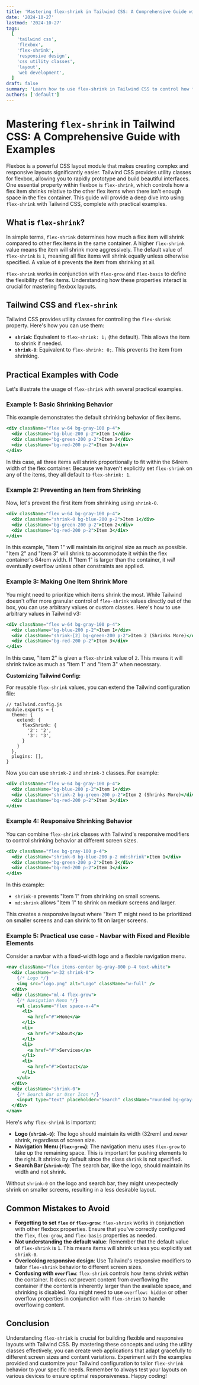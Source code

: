 ```yaml
---
title: 'Mastering flex-shrink in Tailwind CSS: A Comprehensive Guide with Examples'
date: '2024-10-27'
lastmod: '2024-10-27'
tags:
  [
    'tailwind css',
    'flexbox',
    'flex-shrink',
    'responsive design',
    'css utility classes',
    'layout',
    'web development',
  ]
draft: false
summary: 'Learn how to use flex-shrink in Tailwind CSS to control how flex items shrink when the container is too small. This comprehensive guide provides practical examples and explanations to help you create responsive and flexible layouts.'
authors: ['default']
---
```


# Mastering `flex-shrink` in Tailwind CSS: A Comprehensive Guide with Examples

Flexbox is a powerful CSS layout module that makes creating complex and responsive layouts significantly easier. Tailwind CSS provides utility classes for flexbox, allowing you to rapidly prototype and build beautiful interfaces. One essential property within flexbox is `flex-shrink`, which controls how a flex item shrinks relative to the other flex items when there isn't enough space in the flex container. This guide will provide a deep dive into using `flex-shrink` with Tailwind CSS, complete with practical examples.

## What is `flex-shrink`?

In simple terms, `flex-shrink` determines how much a flex item will shrink compared to other flex items in the same container. A higher `flex-shrink` value means the item will shrink more aggressively. The default value of `flex-shrink` is `1`, meaning all flex items will shrink equally unless otherwise specified. A value of `0` prevents the item from shrinking at all.

`flex-shrink` works in conjunction with `flex-grow` and `flex-basis` to define the flexibility of flex items. Understanding how these properties interact is crucial for mastering flexbox layouts.

## Tailwind CSS and `flex-shrink`

Tailwind CSS provides utility classes for controlling the `flex-shrink` property. Here's how you can use them:

- **`shrink`**: Equivalent to `flex-shrink: 1;` (the default). This allows the item to shrink if needed.
- **`shrink-0`**: Equivalent to `flex-shrink: 0;`. This prevents the item from shrinking.

## Practical Examples with Code

Let's illustrate the usage of `flex-shrink` with several practical examples.

### Example 1: Basic Shrinking Behavior

This example demonstrates the default shrinking behavior of flex items.

```jsx
<div className="flex w-64 bg-gray-100 p-4">
  <div className="bg-blue-200 p-2">Item 1</div>
  <div className="bg-green-200 p-2">Item 2</div>
  <div className="bg-red-200 p-2">Item 3</div>
</div>
```

In this case, all three items will shrink proportionally to fit within the 64rem width of the flex container. Because we haven't explicitly set `flex-shrink` on any of the items, they all default to `flex-shrink: 1`.

### Example 2: Preventing an Item from Shrinking

Now, let's prevent the first item from shrinking using `shrink-0`.

```jsx
<div className="flex w-64 bg-gray-100 p-4">
  <div className="shrink-0 bg-blue-200 p-2">Item 1</div>
  <div className="bg-green-200 p-2">Item 2</div>
  <div className="bg-red-200 p-2">Item 3</div>
</div>
```

In this example, "Item 1" will maintain its original size as much as possible. "Item 2" and "Item 3" will shrink to accommodate it within the flex container's 64rem width. If "Item 1" is larger than the container, it _will_ eventually overflow unless other constraints are applied.

### Example 3: Making One Item Shrink More

You might need to prioritize which items shrink the most. While Tailwind doesn't offer more granular control of `flex-shrink` values directly out of the box, you can use arbitrary values or custom classes. Here's how to use arbitrary values in Tailwind v3:

```jsx
<div className="flex w-64 bg-gray-100 p-4">
  <div className="bg-blue-200 p-2">Item 1</div>
  <div className="shrink-[2] bg-green-200 p-2">Item 2 (Shrinks More)</div>
  <div className="bg-red-200 p-2">Item 3</div>
</div>
```

In this case, "Item 2" is given a `flex-shrink` value of `2`. This means it will shrink twice as much as "Item 1" and "Item 3" when necessary.

**Customizing Tailwind Config:**

For reusable `flex-shrink` values, you can extend the Tailwind configuration file:

```plaintext
// tailwind.config.js
module.exports = {
  theme: {
    extend: {
      flexShrink: {
        '2': '2',
        '3': '3',
      }
    }
  },
  plugins: [],
}
```

Now you can use `shrink-2` and `shrink-3` classes. For example:

```jsx
<div className="flex w-64 bg-gray-100 p-4">
  <div className="bg-blue-200 p-2">Item 1</div>
  <div className="shrink-2 bg-green-200 p-2">Item 2 (Shrinks More)</div>
  <div className="bg-red-200 p-2">Item 3</div>
</div>
```

### Example 4: Responsive Shrinking Behavior

You can combine `flex-shrink` classes with Tailwind's responsive modifiers to control shrinking behavior at different screen sizes.

```jsx
<div className="flex bg-gray-100 p-4">
  <div className="shrink-0 bg-blue-200 p-2 md:shrink">Item 1</div>
  <div className="bg-green-200 p-2">Item 2</div>
  <div className="bg-red-200 p-2">Item 3</div>
</div>
```

In this example:

- `shrink-0` prevents "Item 1" from shrinking on small screens.
- `md:shrink` allows "Item 1" to shrink on medium screens and larger.

This creates a responsive layout where "Item 1" might need to be prioritized on smaller screens and can shrink to fit on larger screens.

### Example 5: Practical use case - Navbar with Fixed and Flexible Elements

Consider a navbar with a fixed-width logo and a flexible navigation menu.

```jsx
<nav className="flex items-center bg-gray-800 p-4 text-white">
  <div className="w-32 shrink-0">
    {/* Logo */}
    <img src="logo.png" alt="Logo" className="w-full" />
  </div>
  <div className="ml-4 flex-grow">
    {/* Navigation Menu */}
    <ul className="flex space-x-4">
      <li>
        <a href="#">Home</a>
      </li>
      <li>
        <a href="#">About</a>
      </li>
      <li>
        <a href="#">Services</a>
      </li>
      <li>
        <a href="#">Contact</a>
      </li>
    </ul>
  </div>
  <div className="shrink-0">
    {/* Search Bar or User Icon */}
    <input type="text" placeholder="Search" className="rounded bg-gray-700 p-2 text-white" />
  </div>
</nav>
```

Here's why `flex-shrink` is important:

- **Logo (`shrink-0`)**: The logo should maintain its width (32rem) and _never_ shrink, regardless of screen size.
- **Navigation Menu (`flex-grow`)**: The navigation menu uses `flex-grow` to take up the remaining space. This is important for pushing elements to the right. It shrinks by default since the class `shrink` is not specified.
- **Search Bar (`shrink-0`)**: The search bar, like the logo, should maintain its width and not shrink.

Without `shrink-0` on the logo and search bar, they might unexpectedly shrink on smaller screens, resulting in a less desirable layout.

## Common Mistakes to Avoid

- **Forgetting to set `flex` or `flex-grow`**: `flex-shrink` works in conjunction with other flexbox properties. Ensure that you've correctly configured the `flex`, `flex-grow`, and `flex-basis` properties as needed.
- **Not understanding the default value**: Remember that the default value of `flex-shrink` is `1`. This means items will shrink unless you explicitly set `shrink-0`.
- **Overlooking responsive design**: Use Tailwind's responsive modifiers to tailor `flex-shrink` behavior to different screen sizes.
- **Confusing with `overflow`**: `flex-shrink` controls how items shrink _within_ the container. It does _not_ prevent content from overflowing the container if the content is inherently larger than the available space, and shrinking is disabled. You might need to use `overflow: hidden` or other overflow properties in conjunction with `flex-shrink` to handle overflowing content.

## Conclusion

Understanding `flex-shrink` is crucial for building flexible and responsive layouts with Tailwind CSS. By mastering these concepts and using the utility classes effectively, you can create web applications that adapt gracefully to different screen sizes and content variations. Experiment with the examples provided and customize your Tailwind configuration to tailor `flex-shrink` behavior to your specific needs. Remember to always test your layouts on various devices to ensure optimal responsiveness. Happy coding!
